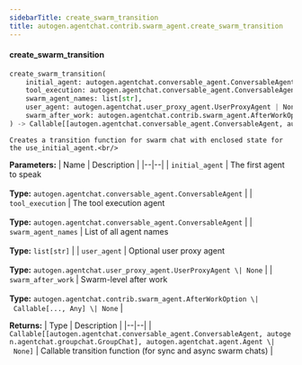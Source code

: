```yaml
---
sidebarTitle: create_swarm_transition
title: autogen.agentchat.contrib.swarm_agent.create_swarm_transition
---
```


<code class="doc-symbol doc-symbol-heading doc-symbol-function"></code>
#### create_swarm_transition

```python
create_swarm_transition(
    initial_agent: autogen.agentchat.conversable_agent.ConversableAgent,
    tool_execution: autogen.agentchat.conversable_agent.ConversableAgent,
    swarm_agent_names: list[str],
    user_agent: autogen.agentchat.user_proxy_agent.UserProxyAgent | None,
    swarm_after_work: autogen.agentchat.contrib.swarm_agent.AfterWorkOption | Callable[..., Any] | None
) -> Callable[[autogen.agentchat.conversable_agent.ConversableAgent, autogen.agentchat.groupchat.GroupChat], autogen.agentchat.agent.Agent | None]
```

    Creates a transition function for swarm chat with enclosed state for the use_initial_agent.<br/>

<b>Parameters:</b>
| Name | Description |
|--|--|
| `initial_agent` | The first agent to speak<br/><br/>**Type:** `autogen.agentchat.conversable_agent.ConversableAgent` |
| `tool_execution` | The tool execution agent<br/><br/>**Type:** `autogen.agentchat.conversable_agent.ConversableAgent` |
| `swarm_agent_names` | List of all agent names<br/><br/>**Type:** `list[str]` |
| `user_agent` | Optional user proxy agent<br/><br/>**Type:** `autogen.agentchat.user_proxy_agent.UserProxyAgent \| None` |
| `swarm_after_work` | Swarm-level after work<br/><br/>**Type:** `autogen.agentchat.contrib.swarm_agent.AfterWorkOption \| Callable[..., Any] \| None` |

<b>Returns:</b>
| Type | Description |
|--|--|
| `Callable[[autogen.agentchat.conversable_agent.ConversableAgent, autogen.agentchat.groupchat.GroupChat], autogen.agentchat.agent.Agent \| None]` | Callable transition function (for sync and async swarm chats) |

<br />